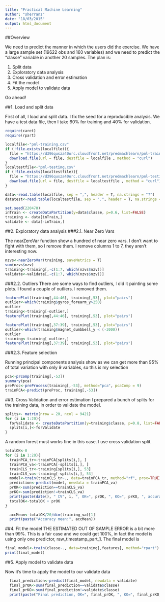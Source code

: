 ```yaml
---
title: "Practical Machine Learning"
author: "sherranz"
date: "18/03/2015"
output: html_document
---
```


##Overview

We need to predict the manner in which the users did the exercise. We have a large sample set (19622 obs and 160 variables) and we need to predict the "classe" variable in another 20 samples. The plan is:

1. Split data
2. Exploratory data analysis
3. Cross validation and error estimation
4. Fit the model 
5. Apply model to validate data

Go ahead!

##1. Load and split data


First of all, I load and split data. I fix the seed for a reproducible analysis. We have a test data file, then I take 60% for training and 40% for validation.

```r
require(caret) 
require(rpart)

localfile<-"pml-training.csv"
if (!file.exists(localfile)){
  file = "https://d396qusza40orc.cloudfront.net/predmachlearn/pml-training.csv"
  download.file(url = file, destfile = localfile , method = "curl")
}
localtestfile<-"pml-testing.csv"
if (!file.exists(localtestfile)){
  file = "https://d396qusza40orc.cloudfront.net/predmachlearn/pml-testing.csv"
  download.file(url = file, destfile = localtestfile , method = "curl")
}

data<-read.table(localfile, sep = ",", header = T, na.strings = "?")
datatest<-read.table(localtestfile, sep = ",", header = T, na.strings = "?")

set.seed(220470)
inTrain <- createDataPartition(y=data$classe, p=0.6, list=FALSE)
training <- data[inTrain,]
validate <- data[-inTrain,]
```

##2. Exploratory data analysis
###2.1. Near Zero Vars

The nearZeroVar function show a hundred of near zero vars. I don't want to fight with them, so I remove them. I remove columns 1 to 7, they aren't interesting now.

```r
nzvs<-nearZeroVar(training, saveMetrics = T)
sum(nzvs$nzv)
training<-training[,-c(1:7, which(nzvs$nzv))]
validate<-validate[,-c(1:7, which(nzvs$nzv))]
```

###2.2. Outliers
There are some ways to find outliers, I did it painting some plots. I found a couple of outliers. I removed them.
```r
featurePlot(training[,44:46], training[,53], plot="pairs")
outlier<-which(training$gyros_forearm_y>250)
outlier
training<-training[-outlier,]
featurePlot(training[,44:46], training[,53], plot="pairs")

featurePlot(training[,37:39], training[,53], plot="pairs")
outlier<-which(training$magnet_dumbbell_y < (-3000))
outlier
training<-training[-outlier,]
featurePlot(training[,37:39], training[,53], plot="pairs")
```

###2.3. Feature selection

Running principal components analysis show as we can get more than 95% of total variation with only 9 variables, so this is my selection
```r
pca<-prcomp(training[,-53])
summary(pca)
preProc<-preProcess(training[,-53], method="pca", pcaComp = 9)
trainPCA<-predict(preProc, training[,-53])
```

##3. Cross Validation and error estimation
I prepared a bunch of splits for the training data, in order to validate the model.

```r
splits<- matrix(nrow = 20, ncol = 9421)
for (i in 1:20){
  forValidate <- createDataPartition(y=training$classe, p=0.8, list=FALSE)
  splits[i,]<-forValidate
}
```

A random forest must works fine in this case. I use cross validation split.

```r
totalOK<-0
for (i in 1:20){
  trainPCA_tr<-trainPCA[splits[i,], ]  
  trainPCA_va<-trainPCA[-splits[i,], ]  
  trainCLS_tr<-training[splits[i,], 53]  
  trainCLS_va<-training[-splits[i,], 53]  
  model<-train(trainCLS_tr~., data=trainPCA_tr, method="rf", prox=TRUE)
  prediction<-predict(model, newdata = trainPCA_va)
  prOK<-sum(prediction==trainCLS_va)
  prKO<-sum(prediction!=trainCLS_va)
  print(paste(date(), " CV", i, ", OK=", prOK, ", KO=", prKO, ", accuracy=", prOK/length(trainCLS_va), sep = ""))
  totalOK<-totalOK + prOK
}
```

```r
  accMean<-totalOK/20/dim(training_va)[1]
  print(paste("Accuracy mean:", accMean))
```

##4. Fit the model 
THE ESTIMATED OUT OF SAMPLE ERROR is a bit more than 99%. This is a fair case and we could get 100%, in fact the model is using only one predictor, raw_timestamp_part_1. The final model is 

```r
final_model<-train(classe~., data=training[,features], method="rpart")
print(final_model)
```

##5. Apply model to validate data

Now it's time to apply the model to our validate data
```r
  final_prediction<-predict(final_model, newdata = validate)
  final_prOK<-sum(final_prediction==validate$classe)
  final_prKO<-sum(final_prediction!=validate$classe)
  print(paste("Final prediction, OK=", final_prOK, ", KO=", final_prKO, ", accuracy=", final_prOK/dim(validate)[1], sep = ""))
```

